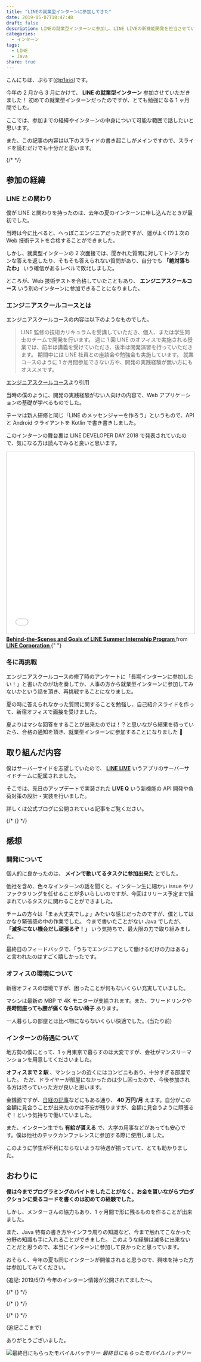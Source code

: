 ```yaml
---
title: "LINEの就業型インターンに参加してきた"
date: 2019-05-07T18:47:48
draft: false
description: LINEの就業型インターンに参加し、LINE LIVEの新機能開発を担当させていただきました。
categories:
  - インターン
tags:
  - LINE
  - Java
share: true
---
```


こんにちは、ぷらす([@p1ass](https://twitter.com/p1ass))です。

今年の 2 月から 3 月にかけて、 **LINE の就業型インターン** 参加させていただきました！
初めての就業型インターンだったのですが、とても勉強になる 1 ヶ月間でした。

ここでは、参加までの経緯やインターンの中身について可能な範囲で話したいと思います。

また、この記事の内容は以下のスライドの書き起こしがメインですので、スライドを読むだけでも十分だと思います。

<script
  async
  class="speakerdeck-embed"
  data-id="9f826c5c1d714d26a5a9e880d0a39369"
  data-ratio="1.77777777777778"
  src="//speakerdeck.com/assets/embed.js"
></script>

{/* <!--more--> */}

## 参加の経緯

### LINE との関わり

僕が LINE と関わりを持ったのは、去年の夏のインターンに申し込んだときが最初でした。

当時は今に比べると、へっぽこエンジニアだった訳ですが、運がよく(?)１次の Web 技術テストを合格することができました。

しかし、就業型インターンの 2 次面接では、聞かれた質問に対してトンチンカンな答えを返したり、そもそも答えられない質問があり、自分でも **「絶対落ちたわ」** いう確信があるレベルで敗北しました。

ところが、Web 技術テストを合格していたこともあり、 **エンジニアスクールコース** いう別のインターンに参加できることになりました。

### エンジニアスクールコースとは

エンジニアスクールコースの内容は以下のようなものでした。

> LINE 監修の技術カリキュラムを受講していただき、個人、または学生同士のチームで開発を行います。
> 週に 1 回 LINE のオフィスで実施される授業では、前半は講義を受けていただき、後半は開発演習を行っていただきます。
> 期間中には LINE 社員との座談会や勉強会も実施しています。
> 就業コースのように 1 か月間参加できない方や、開発の実践経験が無い方にもオススメです。

[エンジニアスクールコース](https://linecorp.com/ja/career/newgrads/internship/school)より引用

当時の僕のように、開発の実践経験がない人向けの内容で、Web アプリケーションの基礎が学べるものでした。

テーマは新人研修と同じ「LINE のメッセンジャーを作ろう」というもので、API と Android クライアントを Kotlin で書き書きしました。

このインターンの舞台裏は LINE DEVELOPER DAY 2018 で発表されていたので、気になる方は読んでみると良いと思います。

<iframe
  src="//www.slideshare.net/slideshow/embed_code/key/3Q0pPUmdoIrPuE"
  width="595"
  height="485"
  frameborder="0"
  marginwidth="0"
  marginheight="0"
  scrolling="no"
  style="border:1px solid #CCC; border-width:1px; margin-bottom:5px; max-width: 100%;"
  allowfullscreen
></iframe> <div style="margin-bottom:5px">
  <strong>
    <a
      href="//www.slideshare.net/linecorp/behindthescenes-and-goals-of-line-summer-internship-program"
      title="Behind-the-Scenes and Goals of LINE Summer Internship Program"
      target="_blank"
    >
      Behind-the-Scenes and Goals of LINE Summer Internship Program
    </a>
  </strong>
  from
  <strong>
    <a href="https://www.slideshare.net/linecorp" target="_blank">
      LINE Corporation
    </a>
  </strong>{" "}
</div>

### 冬に再挑戦

エンジニアスクールコースの修了時のアンケートに「長期インターンに参加したい！」と書いたのが功を奏してか、人事の方から就業型インターンに参加してみないかという話を頂き、再挑戦することになりました。

夏の時に答えられなかった質問に関することを勉強し、自己紹介スライドを作って、新宿オフィスで面接を受けました。

夏よりはマシな回答をすることが出来たのでは！？と思いながら結果を待っていたら、合格の通知を頂き、就業型インターンに参加することになりました 🎉

## 取り組んだ内容

僕はサーバーサイドを志望していたので、 **[LINE LIVE](https://live.line.me/landing)** いうアプリのサーバーサイドチームに配属されました。

そこでは、先日のアップデートで実装された **LIVE Q** いう新機能の API 開発や負荷対策の設計・実装を行いました。

詳しくは公式ブログに公開されている記事をご覧ください。

{/* {<ex-link url="https://engineering.linecorp.com/ja/blog/internship-2019-live">} */}

## 感想

### 開発について

個人的に良かったのは、 **メインで動いてるタスクに参加出来た** とでした。

他社を含め、色々なインターンの話を聞くと、インターン生に細かい issue やリファクタリングを任せることが多いらしいのですが、今回はリリース予定まで組まれているタスクに関わることができました。

チームの方々は「まぁ大丈夫でしょ」みたいな感じだったのですが、僕としてはかなり緊張感の中の作業でした。
今まで書いたことがない Java でしたが、 **「滅多にない機会だし頑張るぞ！」** いう気持ちで、最大限の力で取り組みました。

最終日のフィードバックで、「うちでエンジニアとして働けるだけの力はある」と言われたのはすごく嬉しかったです。

### オフィスの環境について

新宿オフィスの環境ですが、困ったことが何もないくらい充実していました。

マシンは最新の MBP で 4K モニターが支給されます。また、フリードリンクや **長時間座っても腰が痛くならない椅子** あります。

一人暮らしの部屋とは比べ物にならないくらい快適でした。(当たり前)

### インターンの待遇について

地方勢の僕にとって、1 ヶ月東京で暮らすのは大変ですが、会社がマンスリーマンションを用意してくださいました。

**オフィスまで 2 駅** 、マンションの近くにはコンビニもあり、十分すぎる部屋でした。
ただ、ドライヤーが部屋になかったのは少し困ったので、今後参加される方は持っていった方が良いと思います。

金銭面ですが、[日経の記事](https://style.nikkei.com/article/DGXMZO31143990Q8A530C1000000/)などにもある通り、 **40 万円/月** えます。自分がこの金額に見合うことが出来たのかは不安が残りますが、金額に見合うように頑張るぞ！という気持ちで働いていました。

また、インターン生でも **有給が貰える** で、大学の用事などがあっても安心です。僕は他社のテックカンファレンスに参加する際に使用しました。

このように学生が不利にならないような待遇が揃っていて、とても助かりました。

## おわりに

**僕は今までプログラミングのバイトをしたことがなく、お金を貰いながらプロダクションに乗るコードを書くのは初めての経験でした。**

しかし、メンターさんの協力もあり、1 ヶ月間で形に残るものを作ることが出来ました。

また、Java 特有の書き方やインフラ周りの知識など、今まで触れてこなかった分野の知識も手に入れることができました。
このような経験は滅多に出来ないことだと思うので、本当にインターンに参加して良かったと思っています。

おそらく、今年の夏も同じインターンが開催されると思うので、興味を持った方は参加してみてください。

(追記: 2019/5/7)
今年のインターン情報が公開されてました〜。

{/* {<ex-link url="https://engineering.linecorp.com/ja/blog/summer-intern-2019-2/" >} */}

{/* {<ex-link url="https://linecorp.com/ja/career/newgrads/internship/engineer-tokyo" >} */}

{/* {<ex-link url="https://linecorp.com/ja/career/newgrads/internship/engineer-kyoto" >} */}

(追記ここまで)

ありがとうございました。

![最終日にもらったモバイルバッテリー](./battery.jpg)
_最終日にもらったモバイルバッテリー_
